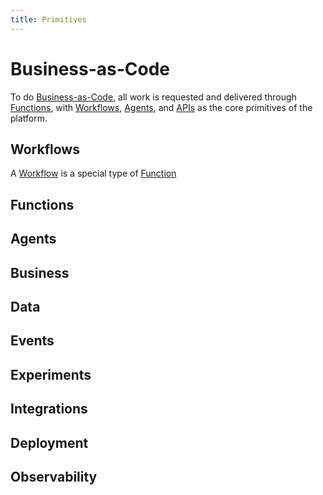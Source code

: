 ```yaml
---
title: Primitives
---
```


# Business-as-Code

To do [Business-as-Code](/docs/manifesto), all work is requested and delivered through [Functions](/docs/functions), with [Workflows](/docs/workflows), [Agents](/docs/agents), and [APIs](/docs/apis) as the core primitives of the platform.

## Workflows

A [Workflow](/docs/workflows) is a special type of [Function](/docs/functions) 


## Functions


## Agents


## Business


## Data


## Events


## Experiments


## Integrations


## Deployment


## Observability


